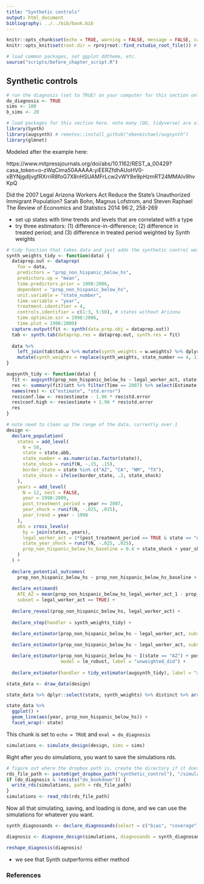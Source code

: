 ```yaml
---
title: "Synthetic controls"
output: html_document
bibliography: ../../bib/book.bib 
---
```


<!-- note do_bookdown is set in index.rmd, so we know if you're running just this .Rmd or compiling the book-->
```r
knitr::opts_chunk$set(echo = TRUE, warning = FALSE, message = FALSE, cache = FALSE)
knitr::opts_knit$set(root.dir = rprojroot::find_rstudio_root_file()) # files are all relative to RStudio project home
```

```r
# load common packages, set ggplot ddtheme, etc.
source("scripts/before_chapter_script.R")
```

<!-- start post here, do not edit above -->

## Synthetic controls

<!-- make sure to rename the section title below -->

```r
# run the diagnosis (set to TRUE) on your computer for this section only before pushing to Github. no diagnosis will ever take place on github.
do_diagnosis <- TRUE
sims <- 100
b_sims <- 20
```

```r
# load packages for this section here. note many (DD, tidyverse) are already available, see scripts/package-list.R
library(Synth)
library(augsynth) # remotes::install_github("ebenmichael/augsynth")
library(glmnet)
```

<!-- could adapt this cite to use synth (it current does an RD): Fitzpatrick, Maria Donovan. "Preschoolers enrolled and mothers at work? The effects of universal prekindergarten." Journal of Labor Economics 28.1 (2010): 51-85. -->

Modeled after the example here: 

https://www.mitpressjournals.org/doi/abs/10.1162/REST_a_00429?casa_token=o-zWqCima50AAAAA:yiEERZfdhAUoHV0-xBYNjgdljvgfRXrriR8foG7X8nHSUAMFrLcw2vWY8e9pHzmRT24MMAIv9hvKpQ

Did the 2007 Legal Arizona Workers Act Reduce the State's Unauthorized Immigrant Population?
Sarah Bohn, Magnus Lofstrom, and Steven Raphael
The Review of Economics and Statistics 2014 96:2, 258-269 

- set up states with time trends and levels that are correlated with a type
- try three estimators: (1) difference-in-difference; (2) difference in treated period; and (3) difference in treated period weighted by Synth weights

```r
# tidy function that takes data and just adds the synthetic control weights to it
synth_weights_tidy <- function(data) {
  dataprep.out <- dataprep(
    foo = data,
    predictors = "prop_non_hispanic_below_hs",
    predictors.op = "mean",
    time.predictors.prior = 1998:2006,
    dependent = "prop_non_hispanic_below_hs",
    unit.variable = "state_number",
    time.variable = "year",
    treatment.identifier = 4,
    controls.identifier = c(1:3, 5:50), # states without Arizona
    time.optimize.ssr = 1998:2006,
    time.plot = 1998:2009)
  capture.output(fit <- synth(data.prep.obj = dataprep.out))
  tab <- synth.tab(dataprep.res = dataprep.out, synth.res = fit) 
  
  data %>% 
    left_join(tab$tab.w %>% mutate(synth_weights = w.weights) %>% dplyr::select(synth_weights, unit.numbers), by = c("state_number" = "unit.numbers")) %>% 
    mutate(synth_weights = replace(synth_weights, state_number == 4, 1))
}

augsynth_tidy <- function(data) {
  fit <- augsynth(prop_non_hispanic_below_hs ~ legal_worker_act, state, year, t_int = 2007, data = data)
  res <- summary(fit)$att %>% filter(Time == 2007) %>% select(Estimate, Std.Error)
  names(res) <- c("estimate", "std.error")
  res$conf.low <- res$estimate - 1.96 * res$std.error
  res$conf.high <- res$estimate + 1.96 * res$std.error
  res
}

# note need to clean up the range of the data, currently over 1
design <-
  declare_population(
    states = add_level(
      N = 50, 
      state = state.abb,
      state_number = as.numeric(as.factor(state)),
      state_shock = runif(N, -.15, .15),
      border_state = state %in% c("AZ", "CA", "NM", "TX"),
      state_shock = ifelse(border_state, .2, state_shock)
    ),
    years = add_level(
      N = 12, nest = FALSE,
      year = 1998:2009,
      post_treatment_period = year >= 2007,
      year_shock = runif(N, -.025, .025), 
      year_trend = year - 1998
    ),
    obs = cross_levels(
      by = join(states, years),
      legal_worker_act = 1*(post_treatment_period == TRUE & state == "AZ"),
      state_year_shock = runif(N, -.025, .025),
      prop_non_hispanic_below_hs_baseline = 0.4 + state_shock + year_shock + (.01 + .05 * border_state) * year_trend + state_year_shock
    )
  ) +
  
  declare_potential_outcomes(
    prop_non_hispanic_below_hs ~ prop_non_hispanic_below_hs_baseline + 0.25 * legal_worker_act, assignment_variable = legal_worker_act) +
  
  declare_estimand(
    ATE_AZ = mean(prop_non_hispanic_below_hs_legal_worker_act_1 - prop_non_hispanic_below_hs_legal_worker_act_0), 
    subset = legal_worker_act == TRUE) +
  
  declare_reveal(prop_non_hispanic_below_hs, legal_worker_act) +
  
  declare_step(handler = synth_weights_tidy) +
  
  declare_estimator(prop_non_hispanic_below_hs ~ legal_worker_act, subset = year >= 2007, weights = synth_weights, model = lm_robust, label = "synth") +

  declare_estimator(prop_non_hispanic_below_hs ~ legal_worker_act, subset = year >= 2007, model = lm_robust, label = "unweighted") +

  declare_estimator(prop_non_hispanic_below_hs ~ I(state == "AZ") + post_treatment_period + legal_worker_act, term = "legal_worker_act", 
                    model = lm_robust, label = "unweighted_did") +
  
  declare_estimator(handler = tidy_estimator(augsynth_tidy), label = "augsynth")
```

```r
state_data <- draw_data(design)

state_data %>% dplyr::select(state, synth_weights) %>% distinct %>% arrange(-synth_weights) %>% head
```

```r
state_data %>% 
  ggplot() +
  geom_line(aes(year, prop_non_hispanic_below_hs)) +
  facet_wrap(~ state)
```

This chunk is set to `echo = TRUE` and `eval = do_diagnosis`
```r
simulations <- simulate_design(design, sims = sims)
```

Right after you do simulations, you want to save the simulations rds. 

```r
# figure out where the dropbox path is, create the directory if it doesn't exist, and name the RDS file
rds_file_path <- paste0(get_dropbox_path("synthetic_control"), "/simulations.RDS")
if (do_diagnosis & !exists("do_bookdown")) {
  write_rds(simulations, path = rds_file_path)
}
simulations <- read_rds(rds_file_path)
```

Now all that simulating, saving, and loading is done, and we can use the simulations for whatever you want.

```r
synth_diagnosands <- declare_diagnosands(select = c("bias", "coverage"))

diagnosis <- diagnose_design(simulations, diagnosands = synth_diagnosands, bootstrap_sims = b_sims)

reshape_diagnosis(diagnosis)
```

- we see that Synth outperforms either method

### References





